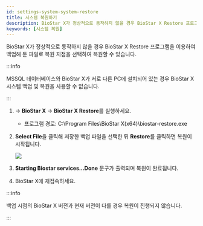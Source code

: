 ```yaml
---
id: settings-system-system-restore
title: 시스템 복원하기
description: BioStar X가 정상적으로 동작하지 않을 경우 BioStar X Restore 프로그램을 이용하여 백업해 둔 파일로 복원 지점을 선택하여 복원할 수 있습니다.
keywords: [시스템 복원]
---
```


BioStar X가 정상적으로 동작하지 않을 경우 BioStar X Restore 프로그램을 이용하여 백업해 둔 파일로 복원 지점을 선택하여 복원할 수 있습니다.

:::info

MSSQL 데이터베이스와 BioStar X가 서로 다른 PC에 설치되어 있는 경우 BioStar X 시스템 백업 및 복원을 사용할 수 없습니다.

:::

1. <Start/> → **BioStar X** → **BioStar X Restore**를 실행하세요.

    * 프로그램 경로: C:\Program Files\BioStar X(x64)\biostar-restore.exe

1. **Select File**을 클릭해 저장한 백업 파일을 선택한 뒤 **Restore**를 클릭하면 복원이 시작됩니다.

    <Image src='/img/common/setting-system-restore.png' className='none' alone />

1. **Starting Biostar services...Done** 문구가 출력되며 복원이 완료됩니다.

1. BioStar X에 재접속하세요.

:::info

백업 시점의 BioStar X 버전과 현재 버전이 다를 경우 복원이 진행되지 않습니다.

:::